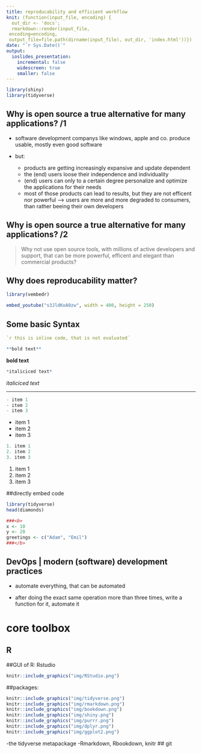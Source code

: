 ```yaml
---
title: reproducability and efficient workflow
knit: (function(input_file, encoding) {
  out_dir <- 'docs';
  rmarkdown::render(input_file,
 encoding=encoding,
 output_file=file.path(dirname(input_file), out_dir, 'index.html'))})
date: "`r Sys.Date()`"
output: 
  ioslides_presentation:
    incremental: false
    widescreen: true
    smaller: false 
---
```


```r
library(shiny)
library(tidyverse)

```
  
## Why is open source a true alternative for many applications? /1 {.smaller .build}

- software development companys like windows, apple and co.  produce usable, mostly  even good software
- but:

    - products are getting increasingly expansive and update dependent
    - the (end) users loose their independence and individuality
    - (end) users can only to a certain degree personalize and optimize the applications for their needs
    - most of those products can lead to results, but they are not efficent nor powerful
    --> users are more and more degraded to consumers, than rather beeing their own developers
    
## Why is open source a true alternative for many applications? /2    

  > Why not use open source tools, with millions of active developers and support, that can be more powerful, efficent and elegant than commercial products?

## Why does reproducability matter?

```r

library(vembedr)

embed_youtube("s3JldKoA0zw", width = 400, height = 250)
```


## Some basic Syntax

```r
`r this is inline code, that is not evaluated´
```

```r
**bold text**
```
**bold text**

```r
*italiciced text*
```
*italiciced text*


***
```r
- item 1 
- item 2 
- item 3 
```

- item 1
- item 2
- item 3

```r
1. item 1 
2. item 2 
3. item 3 
```

1. item 1
2. item 2
3. item 3


##directly embed code


```r
library(tidyverse)
head(diamonds)

###<b>
x <- 10
y <- 20
greetings <- c("Adam", "Emil")
###</b>
```


## DevOps | modern (software) development practices
  
  - automate everything, that can be automated
  
  - after doing the exact same operation more than three times, write a function for it, automate it
  
# core toolbox

## R

##GUI of R: Rstudio
```r
knitr::include_graphics("img/RStudio.png")
```

##packages:
```r
knitr::include_graphics("img/tidyverse.png")
knitr::include_graphics("img/rmarkdown.png")
knitr::include_graphics("img/bookdown.png")
knitr::include_graphics("img/shiny.png")
knitr::include_graphics("img/purrr.png")
knitr::include_graphics("img/dplyr.png")
knitr::include_graphics("img/ggplot2.png")

```


  -the tidyverse metapackage
  -Rmarkdown, Rbookdown, knitr
## git  


